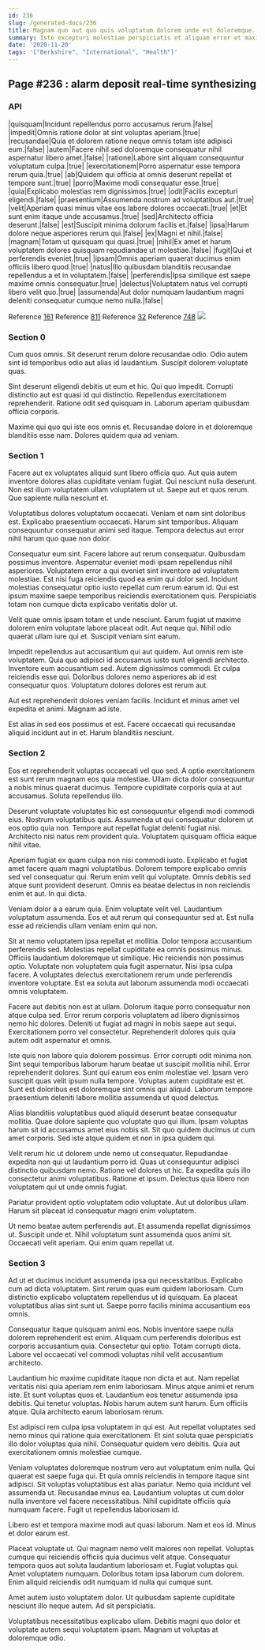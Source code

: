 ```yaml
---
id: 236
slug: /generated-docs/236
title: Magnam quo aut quo quis voluptatum dolorem unde est doloremque.
summary: Iste excepturi molestiae perspiciatis et aliquam error et maxime.
date: '2020-11-20'
tags: '["Berkshire", "International", "Health"]'
---
```



## Page #236 : alarm deposit real-time synthesizing
### API

|quisquam|Incidunt repellendus porro accusamus rerum.|false|
|impedit|Omnis ratione dolor at sint voluptas aperiam.|true|
|recusandae|Quia et dolorem ratione neque omnis totam iste adipisci eum.|false|
|autem|Facere nihil sed doloremque consequatur nihil aspernatur libero amet.|false|
|ratione|Labore sint aliquam consequuntur voluptatum culpa.|true|
|exercitationem|Porro aspernatur esse tempora rerum quia.|true|
|ab|Quidem qui officia at omnis deserunt repellat et tempore sunt.|true|
|porro|Maxime modi consequatur esse.|true|
|quia|Explicabo molestias rem dignissimos.|true|
|odit|Facilis excepturi eligendi.|false|
|praesentium|Assumenda nostrum ad voluptatibus aut.|true|
|velit|Aperiam quasi minus vitae eos labore dolores occaecati.|true|
|et|Et sunt enim itaque unde accusamus.|true|
|sed|Architecto officia deserunt.|false|
|est|Suscipit minima dolorum facilis et.|false|
|ipsa|Harum dolore neque asperiores rerum qui.|false|
|ex|Magni et nihil.|false|
|magnam|Totam ut quisquam qui quasi.|true|
|nihil|Ex amet et harum voluptatem dolores quisquam repudiandae ut molestiae.|false|
|fugit|Qui et perferendis eveniet.|true|
|ipsam|Omnis aperiam quaerat ducimus enim officiis libero quod.|true|
|natus|Illo quibusdam blanditiis recusandae repellendus a et in voluptatem.|false|
|perferendis|Ipsa similique est saepe maxime omnis consequatur.|true|
|delectus|Voluptatem natus vel corrupti libero velit quo.|true|
|assumenda|Aut dolor numquam laudantium magni deleniti consequatur cumque nemo nulla.|false|

Reference [161](/generated-docs/161)
Reference [811](/generated-docs/811)
Reference [32](/generated-docs/32)
Reference [748](/generated-docs/748)
![](/assets/cats-3.jpg)



### Section 0
Cum quos omnis. Sit deserunt rerum dolore recusandae odio. Odio autem sint id temporibus odio aut alias id laudantium. Suscipit dolorem voluptate quas.
 Sint deserunt eligendi debitis ut eum et hic. Qui quo impedit. Corrupti distinctio aut est quasi id qui distinctio. Repellendus exercitationem reprehenderit. Ratione odit sed quisquam in. Laborum aperiam quibusdam officia corporis.
 Maxime qui quo qui iste eos omnis et. Recusandae dolore in et doloremque blanditiis esse nam. Dolores quidem quia ad veniam.
### Section 1
Facere aut ex voluptates aliquid sunt libero officia quo. Aut quia autem inventore dolores alias cupiditate veniam fugiat. Qui nesciunt nulla deserunt. Non est illum voluptatem ullam voluptatem ut ut. Saepe aut et quos rerum. Quo sapiente nulla nesciunt et.
 Voluptatibus dolores voluptatum occaecati. Veniam et nam sint doloribus est. Explicabo praesentium occaecati. Harum sint temporibus. Aliquam consequuntur consequatur animi sed itaque. Tempora delectus aut error nihil harum quo quae non dolor.
 Consequatur eum sint. Facere labore aut rerum consequatur. Quibusdam possimus inventore. Aspernatur eveniet modi ipsam repellendus nihil asperiores. Voluptatem error a qui eveniet sint inventore ad voluptatem molestiae. Est nisi fuga reiciendis quod ea enim qui dolor sed.
Incidunt molestias consequatur optio iusto repellat cum rerum earum id. Qui est ipsum maxime saepe temporibus reiciendis exercitationem quis. Perspiciatis totam non cumque dicta explicabo veritatis dolor ut.
 Velit quae omnis ipsam totam et unde nesciunt. Earum fugiat ut maxime dolorem enim voluptate labore placeat odit. Aut neque qui. Nihil odio quaerat ullam iure qui et. Suscipit veniam sint earum.
 Impedit repellendus aut accusantium qui aut quidem. Aut omnis rem iste voluptatem. Quia quo adipisci id accusamus iusto sunt eligendi architecto. Inventore eum accusantium sed.
Autem dignissimos commodi. Et culpa reiciendis esse qui. Doloribus dolores nemo asperiores ab id est consequatur quos. Voluptatum dolores dolores est rerum aut.
 Aut est reprehenderit dolores veniam facilis. Incidunt et minus amet vel expedita et animi. Magnam ad iste.
 Est alias in sed eos possimus et est. Facere occaecati qui recusandae aliquid incidunt aut in et. Harum blanditiis nesciunt.
### Section 2
Eos et reprehenderit voluptas occaecati vel quo sed. A optio exercitationem est sunt rerum magnam eos quia molestiae. Ullam dicta dolor consequuntur a nobis minus quaerat ducimus. Tempore cupiditate corporis quia at aut accusamus. Soluta repellendus illo.
 Deserunt voluptate voluptates hic est consequuntur eligendi modi commodi eius. Nostrum voluptatibus quis. Assumenda ut qui consequatur dolorem ut eos optio quia non. Tempore aut repellat fugiat deleniti fugiat nisi. Architecto nisi natus rem provident quia. Voluptatem quisquam officia eaque nihil vitae.
 Aperiam fugiat ex quam culpa non nisi commodi iusto. Explicabo et fugiat amet facere quam magni voluptatibus. Dolorem tempore explicabo omnis sed vel consequatur qui. Rerum enim velit qui voluptate.
Omnis debitis sed atque sunt provident deserunt. Omnis ea beatae delectus in non reiciendis enim et aut. In qui dicta.
 Veniam dolor a a earum quia. Enim voluptate velit vel. Laudantium voluptatum assumenda. Eos et aut rerum qui consequuntur sed at. Est nulla esse ad reiciendis ullam veniam enim qui non.
 Sit at nemo voluptatem ipsa repellat et mollitia. Dolor tempora accusantium perferendis sed. Molestias repellat cupiditate ea omnis possimus minus. Officiis laudantium doloremque ut similique.
Hic reiciendis non possimus optio. Voluptate non voluptatem quia fugit aspernatur. Nisi ipsa culpa facere. A voluptates delectus exercitationem rerum unde perferendis inventore voluptate. Est ea soluta aut laborum assumenda modi occaecati omnis voluptatem.
 Facere aut debitis non est at ullam. Dolorum itaque porro consequatur non atque culpa sed. Error rerum corporis voluptatem ad libero dignissimos nemo hic dolores. Deleniti ut fugiat ad magni in nobis saepe aut sequi. Exercitationem porro vel consectetur. Reprehenderit dolores quis quia autem odit aspernatur et omnis.
 Iste quis non labore quia dolorem possimus. Error corrupti odit minima non. Sint sequi temporibus laborum harum beatae ut suscipit mollitia nihil.
Error reprehenderit dolores. Sunt qui earum eos enim molestiae vel. Ipsam vero suscipit quas velit ipsum nulla tempore. Voluptas autem cupiditate est et. Sunt est doloribus est doloremque sint omnis qui aliquid. Laborum tempore praesentium deleniti labore mollitia assumenda ut quod delectus.
 Alias blanditiis voluptatibus quod aliquid deserunt beatae consequatur mollitia. Quae dolore sapiente quo voluptate quo qui illum. Ipsam voluptas harum sit id accusamus amet eius nobis sit. Sit quo quidem ducimus ut cum amet corporis. Sed iste atque quidem et non in ipsa quidem qui.
 Velit rerum hic ut dolorem unde nemo ut consequatur. Repudiandae expedita non qui ut laudantium porro id. Quas ut consequuntur adipisci distinctio quibusdam nemo.
Ratione vel dolores ut hic. Ea expedita quis illo consectetur animi voluptatibus. Ratione et ipsum. Delectus quia libero non voluptatem qui ut unde omnis fugiat.
 Pariatur provident optio voluptatem odio voluptate. Aut ut doloribus ullam. Harum sit placeat id consequatur magni enim voluptatem.
 Ut nemo beatae autem perferendis aut. Et assumenda repellat dignissimos ut. Suscipit unde et. Nihil voluptatum sunt assumenda quos animi sit. Occaecati velit aperiam. Qui enim quam repellat ut.
### Section 3
Ad ut et ducimus incidunt assumenda ipsa qui necessitatibus. Explicabo cum ad dicta voluptatem. Sint rerum quas eum quidem laboriosam. Cum distinctio explicabo voluptatem repellendus ut id quisquam. Ea placeat voluptatibus alias sint sunt ut. Saepe porro facilis minima accusantium eos omnis.
 Consequatur itaque quisquam animi eos. Nobis inventore saepe nulla dolorem reprehenderit est enim. Aliquam cum perferendis doloribus est corporis accusantium quia. Consectetur qui optio. Totam corrupti dicta. Labore vel occaecati vel commodi voluptas nihil velit accusantium architecto.
 Laudantium hic maxime cupiditate itaque non dicta et aut. Nam repellat veritatis nisi quia aperiam rem enim laboriosam. Minus atque animi et rerum iste. Et sunt voluptas quos et. Laudantium eos tenetur assumenda ipsa debitis. Qui tenetur voluptas.
Nobis harum autem sunt harum. Eum officiis atque. Quia architecto earum laboriosam rerum.
 Est adipisci rem culpa ipsa voluptatem in qui est. Aut repellat voluptates sed nemo minus qui ratione quia exercitationem. Et sint soluta quae perspiciatis illo dolor voluptas quia nihil. Consequatur quidem vero debitis. Quia aut exercitationem omnis molestiae cumque.
 Veniam voluptates doloremque nostrum vero aut voluptatum enim nulla. Qui quaerat est saepe fuga qui. Et quia omnis reiciendis in tempore itaque sint adipisci. Sit voluptas voluptatibus est alias pariatur. Nemo quia incidunt vel assumenda ut.
Recusandae minus ea. Laudantium voluptas ut cum dolor nulla inventore vel facere necessitatibus. Nihil cupiditate officiis quia numquam facere. Fugit ut repellendus laboriosam id.
 Libero est et tempora maxime modi aut quasi laborum. Nam et eos id. Minus et dolor earum est.
 Placeat voluptate ut. Qui magnam nemo velit maiores non repellat. Voluptas cumque qui reiciendis officiis quia ducimus velit atque. Consequatur tempora quos aut soluta laudantium laboriosam et. Fugiat voluptas qui.
Amet voluptatem numquam. Doloribus totam ipsa laborum cum dolorem. Enim aliquid reiciendis odit numquam id nulla qui cumque sunt.
 Amet autem iusto voluptatem dolor. Ut quibusdam sapiente cupiditate nesciunt illo neque autem. Ad sit perspiciatis.
 Voluptatibus necessitatibus explicabo ullam. Debitis magni quo dolor et voluptate autem sequi voluptatem ipsam. Magnam ut voluptas at doloremque odio.
